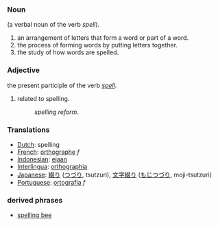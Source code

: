===Noun===
(a verbal noun of the verb ''spell'').
#an arrangement of letters that form a word or part of a word.
#the process of forming words by putting letters together.
#the study of how words are spelled.

===Adjective===
the present participle of the verb ''[[spell]]''.
#related to spelling.
#:''spelling reform''.

=== Translations ===
*[[Dutch]]: spelling
*[[French]]: [[orthographe]] ''f''
*[[Indonesian]]: [[eja]]an
*[[Interlingua]]: [[orthographia]]
*[[Japanese]]: [[綴り]] ([[つづり]], tsutzuri), [[文字綴り]] ([[もじつづり]], moji-tsutzuri)
*[[Portuguese]]: [[ortografia]] ''f''

===derived phrases===
*[[spelling bee]]